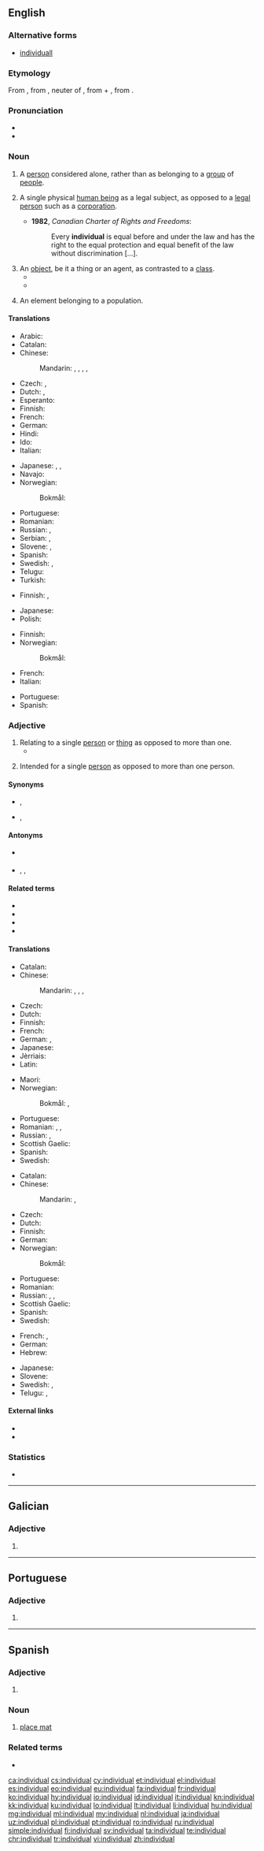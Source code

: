 ==English==
{{wikipedia|Individual (disambiguation)|Individual}}

===Alternative forms===
* [[individuall]] {{qualifier|obsolete}}

===Etymology===
From {{etyl|ML.|en}} {{term|individualis|lang=en}}, from {{etyl|la|en}} {{term|individuum||an indivisible thing|lang=la}}, neuter of {{term|individuus||indivisible, undivided}}, from {{term|in|lang=en}} + {{term|dividuus||divisible}}, from {{term|lang=la|divido||divide}}.

===Pronunciation===
* {{IPA|/ˌɪndɪˈvɪd͡ʒuəl/|lang=en}}
* {{audio|en-us-individual.ogg|Audio (US)|lang=en}}

===Noun===
{{en-noun}}

# A [[person]] considered alone, rather than as belonging to a [[group]] of [[people]].
#: {{usex|lang=en|He is an unusual '''individual'''.}}
# {{context|legal|lang=en}} A single physical [[human being]] as a legal subject, as opposed to a [[legal person]] such as a [[corporation]].
#* '''1982''', ''Canadian Charter of Rights and Freedoms'':
#*: Every '''individual''' is equal before and under the law and has the right to the equal protection and equal benefit of the law without discrimination&nbsp;[&hellip;].
# An [[object]], be it a thing or an agent, as contrasted to a [[class]].
#* {{quote-book|year=2006|chapter=Identity and Individuality in Quantum Theory|title=Stanford Encyclopedia of Philosophy|author=Steven French|url=http://plato.stanford.edu/entries/qt-idind/
|passage=It is typically held that chairs, trees, rocks, people and many of the so-called ‘everyday’ objects we encounter can be regarded as '''individuals'''.}}
#* {{quote-magazine|year=2013|month=May-June|author=[http://www.americanscientist.org/authors/detail/katrina-g-claw Katrina G. Claw]
|title=[http://www.americanscientist.org/issues/feature/2013/3/rapid-evolution-in-eggs-and-sperm Rapid Evolution in Eggs and Sperm]
|volume=101|issue=3|magazine={{w|American Scientist}}
|passage=In plants, the ability to recognize self from nonself plays an important role in fertilization, because self-fertilization will result in less diverse offspring than fertilization with pollen from another '''individual'''.}}
# {{lb|en|statistics}} An element belonging to a population.

====Translations====
{{trans-top|person considered alone}}
* Arabic: {{t+|ar|فرد|m|tr=fard|sc=Arab}}
* Catalan: {{t|ca|individu|m}}
* Chinese:
*: Mandarin: {{t|cmn|個體|sc=Hani}}, {{t+|cmn|个体|tr=gètǐ|sc=Hani}}, {{t+|cmn|個人|sc=Hani}}, {{t+|cmn|个人|tr=gèrén|sc=Hani}}, {{t+|cmn|私人|tr=sīrén|sc=Hani}}
* Czech: {{t+|cs|jedinec|m}}, {{t|cs|jednotlivec|m}}
* Dutch: {{t|nl|enkeling|m}}, {{t+|nl|individu|n}}
* Esperanto: {{t|eo|unuopulo}}
* Finnish: {{t+|fi|yksilö}}
* French: {{t+|fr|individu|m}}
* German: {{t+|de|Individuum|n}}
* Hindi: {{t+|hi|व्यक्ति|m|tr=vyakti}}
* Ido: {{t+|io|individuo}}
* Italian: {{t+|it|individuo}}
{{trans-mid}}
* Japanese: {{t+|ja|個人|tr=こじん, kojin|sc=Jpan}}, {{t|ja|個体|tr=こたい, kotai|sc=Jpan}}, {{t+|ja|私人|tr=しじん, shijin|sc=Jpan}}
* Navajo: {{t|nv|hwó}}
* Norwegian:
*: Bokmål: {{t+|nb|individ|n}}
* Portuguese: {{t+|pt|indivíduo}}
* Romanian: {{t+|ro|individ}}
* Russian: {{qualifier|law}} {{t+|ru|физическое лицо|n|tr=fizíčeskoje licó}}, {{t+|ru|индивидуум|m|tr=indivíduum}}
* Serbian: {{t+|sh|pojedinac|m}}, {{t|sh|pojedinka|f}}
* Slovene: {{t+|sl|posameznik|m}}, {{t|sl|posameznica|f}}
* Spanish: {{t+|es|individuo}}
* Swedish: {{t+|sv|individ|c}}, {{t+|sv|enskild|c}}
* Telugu: {{t+|te|వ్యక్తి|tr=vyakti|sc=Telu}}
* Turkish: {{t+|tr|birey}}
{{trans-bottom}}

{{trans-top|single human as legal subject}}
* Finnish: {{t+|fi|henkilö}}, {{t+|fi|luonnollinen henkilö}}
{{trans-mid}}
* Japanese: {{t+|ja|個人|tr=こじん, kojin|sc=Jpan}}
* Polish: {{t+|pl|osoba fizyczna|f}}
{{trans-bottom}}

{{trans-top|individual object as contrasted to a class}}
* Finnish: {{t+|fi|yksilö}}
* Norwegian:
*: Bokmål: {{t+|nb|individ|n}}
{{trans-mid}}
{{trans-bottom}}

{{trans-top|element belonging to a population}}
* French: {{t+|fr|individu}}
* Italian: {{t+|it|individuo}}
{{trans-mid}}
* Portuguese: {{t+|pt|indivíduo}}
* Spanish: {{t+|es|individuo}}
{{trans-bottom}}

===Adjective===
{{en-adj}}

# Relating to a single [[person]] or [[thing]] as opposed to more than one.
#* {{quote-magazine|date=2013-06-01|volume=407|issue=8838|page=71|magazine={{w|The Economist}}
|title=[http://www.economist.com/news/finance-and-economics/21578670-peer-peer-lending-needs-new-name-end-peer-show End of the peer show]
|passage=Finance is seldom romantic. But the idea of peer-to-peer lending comes close. This is an industry that brings together '''individual''' savers and lenders on online platforms. Those that want to borrow are matched with those that want to lend.}}
#: {{usex|As we can't print them all together, the '''individual''' pages will have to be printed one by one.|lang=en}}
# Intended for a single [[person]] as opposed to more than one person.
#: {{usex|'''individual''' personal pension; '''individual''' cream cakes|lang=en}}

====Synonyms====
* {{sense|relating to a single person or thing}} {{l|en|single}}, {{l|en|selfstanding}}
* {{sense|intended for a single person or thing}} {{l|en|personal}}, {{l|en|single}}

====Antonyms====
* {{sense|relating to a single person or thing}} {{l|en|collective}}
* {{sense|intended for a single person or thing}} {{l|en|group}}, {{l|en|joint}}, {{l|en|shared}}

====Related terms====
* {{l|en|individualism}}
* {{l|en|individually}}
* {{l|en|individuality}}
* {{l|en|individualness}}

====Translations====
{{trans-top|relating to a single person or thing}}
* Catalan: {{t+|ca|individual}}
* Chinese:
*: Mandarin: {{t|cmn|單個|sc=Hani}}, {{t+|cmn|单个|tr=dāngè|sc=Hani}}, {{t|cmn|獨個|sc=Hani}}, {{t|cmn|独个|tr=dúgè|sc=Hani}}
* Czech: {{t+|cs|jednotlivý}}
* Dutch: {{t+|nl|individueel}}
* Finnish: {{t|fi|yksittäinen}}
* French: {{t+|fr|individuel}}
* German: {{t+|de|einzeln}}, {{t+|de|individuell}}
* Japanese: {{t|ja|個々|tr=ここの, koko-no|alt=個々の|sc=Jpan}}
* Jèrriais: {{t|roa-jer|îndividuel}}
* Latin: {{t|la|individualis}}
{{trans-mid}}
* Maori: {{t|mi|takitahi}}
* Norwegian:
*: Bokmål: {{t+|nb|enkelt}}, {{t|nb|individuell}}
* Portuguese: {{t+|pt|individual}}
* Romanian: {{t+|ro|individual|m|n}}, {{t|ro|individuală|f}}, {{t|ro|individuali|m-p}}
* Russian: {{t+|ru|отдельный|tr=otdél'nyj|sc=Cyrl}}, {{t+|ru|индивидуальный|tr=individuál'nyj|sc=Cyrl}}
* Scottish Gaelic: {{t|gd|air leth}}
* Spanish: {{t+|es|individual}}
* Swedish: {{t+|sv|enskild}}
{{trans-bottom}}

{{trans-top|intended for a single person}}
* Catalan: {{t+|ca|individual}}
* Chinese:
*: Mandarin: {{t+|cmn|個別|sc=Hani}}, {{t+|cmn|个别|tr=gèbié|sc=Hani}}
* Czech: {{t|cs|individuální}}
* Dutch: {{t+|nl|individueel}}
* Finnish: {{t|fi|yksilöllinen}}
* German: {{t+|de|individuell}}
* Norwegian:
*: Bokmål: {{t|nb|individuell}}
{{trans-mid}}
* Portuguese: {{t+|pt|individual}}
* Romanian: {{t+|ro|individual}}
* Russian: {{t+|ru|индивидуальный|tr=individuál'nyj|sc=Cyrl}}, {{t+|ru|персональный|tr=personál'nyj|sc=Cyrl}}, {{t+|ru|личный|tr=líčnyj|sc=Cyrl}}
* Scottish Gaelic: {{t|gd|air leth}}
* Spanish: {{t+|es|individual}}
* Swedish: {{t+|sv|individuell}}
{{trans-bottom}}

{{checktrans-top}}
* French: {{t+check|fr|individuel|m}}, {{t+check|fr|individuelle|f}}
* German: {{t-check|de|Einzel-}}
* Hebrew: {{t-check|he|פרטי|tr=p"rati}}
{{trans-mid}}
* Japanese: {{t+check|ja|個人|tr=こじん, kojin|sc=Jpan}}
* Slovene: {{t-check|sl|posamezen}}
* Swedish: {{t+check|sv|individuell}}, {{t+check|sv|enskild}}
* Telugu: {{t-check|te|వ్యక్తిగత|tr=vyaktigata|sc=Telu}}, {{t-check|te|వైయక్తిక|tr=vaiyaktika|sc=Telu}}
{{trans-bottom}}

====External links====
* {{R:Webster 1913}}
* {{R:Century 1911}}

===Statistics===
* {{rank|silent|takes|honour|806|individual|girls|wall|cry}}

----

==Galician==

===Adjective===
{{gl-adj|f=individual|pl=individuais}}

# {{l|en|individual}}

----

==Portuguese==

===Adjective===
{{pt-adj|individu|al}}

# {{l|en|individual}}

----

==Spanish==

===Adjective===
{{es-adj|pl=individuales}}

# {{l|en|individual}}

===Noun===
{{es-noun|m|es}}

# [[place mat]]

===Related terms===
* {{l|es|individuo}}

[[ca:individual]]
[[cs:individual]]
[[cy:individual]]
[[et:individual]]
[[el:individual]]
[[es:individual]]
[[eo:individual]]
[[eu:individual]]
[[fa:individual]]
[[fr:individual]]
[[ko:individual]]
[[hy:individual]]
[[io:individual]]
[[id:individual]]
[[it:individual]]
[[kn:individual]]
[[kk:individual]]
[[ku:individual]]
[[lo:individual]]
[[lt:individual]]
[[li:individual]]
[[hu:individual]]
[[mg:individual]]
[[ml:individual]]
[[my:individual]]
[[nl:individual]]
[[ja:individual]]
[[uz:individual]]
[[pl:individual]]
[[pt:individual]]
[[ro:individual]]
[[ru:individual]]
[[simple:individual]]
[[fi:individual]]
[[sv:individual]]
[[ta:individual]]
[[te:individual]]
[[chr:individual]]
[[tr:individual]]
[[vi:individual]]
[[zh:individual]]